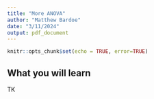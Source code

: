 ```yaml
---
title: "More ANOVA"
author: "Matthew Bardoe"
date: "3/11/2024"
output: pdf_document
---
```


```r
knitr::opts_chunk$set(echo = TRUE, error=TRUE)
```

## What you will learn

TK